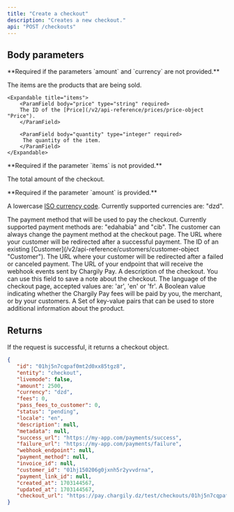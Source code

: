 ```yaml
---
title: "Create a checkout"
description: "Creates a new checkout."
api: "POST /checkouts"
---
```


## Body parameters

<ParamField body="items" type="array" multiple>
   **Required if the parameters `amount` and `currency` are not provided.**

The items are the products that are being sold.

    <Expandable title="items">
        <ParamField body="price" type="string" required>
        The ID of the [Price](/v2/api-reference/prices/price-object "Price").
        </ParamField>

        <ParamField body="quantity" type="integer" required>
         The quantity of the item.
        </ParamField>
    </Expandable>

</ParamField>

<ParamField body="amount" type="integer">
   **Required if the parameter `items` is not provided.**

   The total amount of the checkout.

</ParamField>

<ParamField body="currency" type="string">
  **Required if the parameter `amount` is provided.**

   A lowercase [ISO currency
   code](https://www.iso.org/iso-4217-currency-codes.html "ISO currency code").
   Currently supported currencies are: "dzd".

</ParamField>

<ParamField body="payment_method" type="string" default="edahabia">
   The payment method that will be used to pay the checkout. Currently supported
   payment methods are: "edahabia" and "cib". The customer can always change the payment method at the checkout page.
</ParamField>

<ParamField body="success_url" type="string" required>
   The URL where your customer will be redirected after a successful payment.
</ParamField>

<ParamField body="customer_id" type="string">
   The ID of an existing [Customer](/v2/api-reference/customers/customer-object
   "Customer").
</ParamField>

<ParamField body="failure_url" type="string">
   The URL where your customer will be redirected after a failed or canceled
   payment.
</ParamField>

<ParamField body="webhook_endpoint" type="string">
   The URL of your endpoint that will receive the webhook events sent by
   Chargily Pay.
</ParamField>

<ParamField body="description" type="string">
   A description of the checkout. You can use this field to save a note about
   the checkout.
</ParamField>

<ParamField body="locale" type="string">
   The language of the checkout page, accepted values are: 'ar', 'en' or 'fr'.
</ParamField>

<ParamField body="pass_fees_to_customer" type="string">
   A Boolean value indicating whether the Chargily Pay fees will be paid by you,
   the merchant, or by your customers.
</ParamField>

<ParamField body="metadata" type="array">
   A Set of key-value pairs that can be used to store additional information
   about the product.
</ParamField>

## Returns

If the request is successful, it returns a checkout object.

<ResponseExample>

```json Response
{
   "id": "01hj5n7cqpaf0mt2d0xx85tgz8",
   "entity": "checkout",
   "livemode": false,
   "amount": 2500,
   "currency": "dzd",
   "fees": 0,
   "pass_fees_to_customer": 0,
   "status": "pending",
   "locale": "en",
   "description": null,
   "metadata": null,
   "success_url": "https://my-app.com/payments/success",
   "failure_url": "https://my-app.com/payments/failure",
   "webhook_endpoint": null,
   "payment_method": null,
   "invoice_id": null,
   "customer_id": "01hj150206g0jxnh5r2yvvdrna",
   "payment_link_id": null,
   "created_at": 1703144567,
   "updated_at": 1703144567,
   "checkout_url": "https://pay.chargily.dz/test/checkouts/01hj5n7cqpaf0mt2d0xx85tgz8/pay"
}
```

</ResponseExample>
